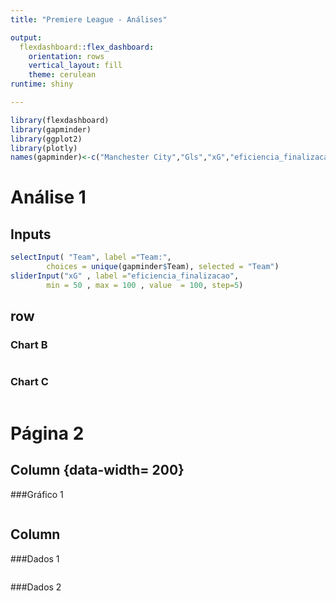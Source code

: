 ---
title: "Premiere League - Análises"

output: 
  flexdashboard::flex_dashboard:
    orientation: rows
    vertical_layout: fill
    theme: cerulean
runtime: shiny

---

```{r setup, include=FALSE}
library(flexdashboard)
library(gapminder)
library(ggplot2)
library(plotly)
names(gapminder)<-c("Manchester City","Gls","xG","eficiencia_finalizacao","criatividade_ofensiva")
```

Análise 1
===================
Inputs {.sidebar}
------------------------------------------

```{r}
selectInput( "Team", label ="Team:",
		choices = unique(gapminder$Team), selected = "Team")
sliderInput("xG" , label ="eficiencia_finalizacao",
		min = 50 , max = 100 , value  = 100, step=5)

```

row {data-height=350}
-----------------------------------------------------------------------

### Chart B

```{r}

```

### Chart C

```{r}

```




Página 2
===

Column {data-width= 200}
---
###Gráfico 1
```{r}

```


Column {.tabset}
---
###Dados 1
```{r}

```

###Dados 2
```{r}

```
